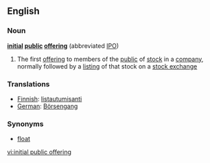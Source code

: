 ==English==
===Noun===
'''[[initial]] [[public]] [[offering]]'''  (abbreviated [[IPO]])
# {{US}} The first [[offering]] to members of the [[public]] of [[stock]] in a [[company]], normally followed by a [[listing]] of that stock on a [[stock exchange]]

===Translations===
* [[Finnish]]: [[listautumisanti]]
* [[German]]: [[Börsengang]]
===Synonyms===
* [[float]]

[[vi:initial public offering]]